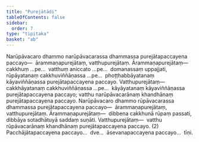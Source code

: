 ```yaml
---
title: "Purejātādi"
tableOfContents: false
sidebar:
  order: 7
type: "tipitaka"
basket: "ab"
---
```



<DynamicBreadcrumb />

<Division number="254">

<Paragraph number="4631">
Narūpāvacaro dhammo narūpāvacarassa dhammassa purejātapaccayena paccayo—  ārammaṇapurejātaṃ, vatthupurejātaṃ. <Emphasis>Ārammaṇapurejātaṃ</Emphasis>—  cakkhuṃ …pe…  vatthuṃ aniccato …pe…  domanassaṃ uppajjati, rūpāyatanaṃ cakkhuviññāṇassa …pe…  phoṭṭhabbāyatanaṃ kāyaviññāṇassa purejātapaccayena paccayo. <Emphasis>Vatthupurejātaṃ</Emphasis>—  cakkhāyatanaṃ cakkhuviññāṇassa …pe…  kāyāyatanaṃ kāyaviññāṇassa purejātapaccayena paccayo; vatthu narūpāvacarānaṃ khandhānaṃ purejātapaccayena paccayo. Narūpāvacaro dhammo rūpāvacarassa dhammassa purejātapaccayena paccayo—  ārammaṇapurejātaṃ, vatthupurejātaṃ. <Emphasis>Ārammaṇapurejātaṃ</Emphasis>—  dibbena cakkhunā rūpaṃ passati, dibbāya sotadhātuyā saddaṃ suṇāti. <Emphasis>Vatthupurejātaṃ</Emphasis>—  vatthu rūpāvacarānaṃ khandhānaṃ purejātapaccayena paccayo. (2)
</Paragraph>

<Paragraph number="4632">
Pacchājātapaccayena paccayo…  dve…  āsevanapaccayena paccayo…  tīṇi.
</Paragraph>
</Division>